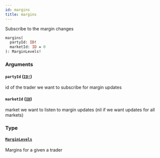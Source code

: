 ```yaml
---
id: margins
title: margins
---
```


Subscribe to the margin changes

```graphql
margins(
  partyId: ID!
  marketId: ID = 0
): MarginLevels!

```

### Arguments

#### `partyId` ([`ID!`](/docs/graphql/scalars/id))

id of the trader we want to subscribe for margin updates

#### `marketId` ([`ID`](/docs/graphql/scalars/id))

market we want to listen to margin updates (nil if we want updates for all markets)

### Type

#### [`MarginLevels`](/docs/graphql/objects/margin-levels)

Margins for a given a trader
